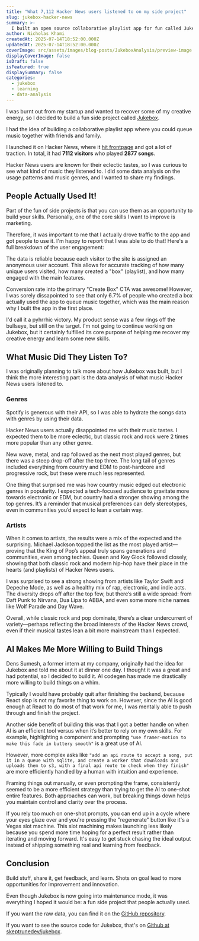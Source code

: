 ```yaml
---
title: "What 7,112 Hacker News users listened to on my side project"
slug: jukebox-hacker-news
summary: >-
  I built an open source collaborative playlist app for fun called Jukebox. After launching it on Hacker News and different subreddits, it accumulated 7112 visitors who played 2685 songs. In this post, I do a bit of data analysis on their usage patterns and what their music tastes were. Spoiler, they have surprisingly mainstream tastes.
author: Nicholas Khami
createdAt: 2025-07-14T18:52:00.000Z
updatedAt: 2025-07-14T18:52:00.000Z
coverImage: src/assets/images/blog-posts/JukeboxAnalysis/preview-image.jpg
displayCoverImage: false
isDraft: false
isFeatured: true
displaySummary: false
categories:
  - jukebox
  - learning
  - data-analysis
---
```



I was burnt out from my startup and wanted to recover some of my creative energy, so I decided to build a fun side project called [Jukebox](https://github.com/skeptrunedev/jukebox).

I had the idea of building a collaborative playlist app where you could queue music together with friends and family.

I launched it on Hacker News, where it [hit frontpage](https://hnrankings.info/44500840/) and got a lot of traction. In total, it had **7112 visitors** who played **2877 songs**.

Hacker News users are known for their eclectic tastes, so I was curious to see what kind of music they listened to. I did some data analysis on the usage patterns and music genres, and I wanted to share my findings.

## People Actually Used It!

Part of the fun of side projects is that you can use them as an opportunity to build your skills. Personally, one of the core skills I want to improve is marketing.

Therefore, it was important to me that I actually drove traffic to the app and got people to use it. I'm happy to report that I was able to do that! Here's a full breakdown of the user engagement:

<UserEngagementSankey />

The data is reliable because each visitor to the site is assigned an anonymous user account. This allows for accurate tracking of how many unique users visited, how many created a "box" (playlist), and how many engaged with the main features.

Conversion rate into the primary "Create Box" CTA was awesome! However, I was sorely dissapointed to see that only 6.7% of people who created a box actually used the app to queue music together, which was the main reason why I built the app in the first place.

I'd call it a pyhrrhic victory. My product sense was a few rings off the bullseye, but still on the target. I'm not going to continue working on Jukebox, but it certainly fulfilled its core purpose of helping me recover my creative energy and learn some new skills.

## What Music Did They Listen To?

I was originally planning to talk more about how Jukebox was built, but I think the more interesting part is the data analysis of what music Hacker News users listened to.

### Genres

Spotify is generous with their API, so I was able to hydrate the songs data with genres by using their data.

Hacker News users actually disappointed me with their music tastes. I expected them to be more eclectic, but classic rock and rock were 2 times more popular than any other genre.

New wave, metal, and rap followed as the next most played genres, but there was a steep drop-off after the top three. The long tail of genres included everything from country and EDM to post-hardcore and progressive rock, but these were much less represented.

One thing that surprised me was how country music edged out electronic genres in popularity. I expected a tech-focused audience to gravitate more towards electronic or EDM, but country had a stronger showing among the top genres. It’s a reminder that musical preferences can defy stereotypes, even in communities you’d expect to lean a certain way.

<SongsExplorer />

### Artists

When it comes to artists, the results were a mix of the expected and the surprising. Michael Jackson topped the list as the most played artist—proving that the King of Pop’s appeal truly spans generations and communities, even among techies. Queen and Key Glock followed closely, showing that both classic rock and modern hip-hop have their place in the hearts (and playlists) of Hacker News users.

I was surprised to see a strong showing from artists like Taylor Swift and Depeche Mode, as well as a healthy mix of rap, electronic, and indie acts. The diversity drops off after the top few, but there’s still a wide spread: from Daft Punk to Nirvana, Dua Lipa to ABBA, and even some more niche names like Wolf Parade and Day Wave.

Overall, while classic rock and pop dominate, there’s a clear undercurrent of variety—perhaps reflecting the broad interests of the Hacker News crowd, even if their musical tastes lean a bit more mainstream than I expected.

<ArtistAnalysis />

## AI Makes Me More Willing to Build Things

Dens Sumesh, a former intern at my company, originally had the idea for Jukebox and told me about it at dinner one day. I thought it was a great and had potential, so I decided to build it. AI codegen has made me drastically more willing to build things on a whim.

Typically I would have probably quit after finishing the backend, because React slop is not my favorite thing to work on. However, since the AI is good enough at React to do most of that work for me, I was mentally able to push through and finish the project.

Another side benefit of building this was that I got a better handle on when AI is an efficient tool versus when it’s better to rely on my own skills. For example, highlighting a component and prompting `"use framer-motion to make this fade in buttery smooth"` is a great use of AI.

However, more complex asks like `"add an api route to accept a song, put it in a queue with sqlite, and create a worker that downloads and uploads them to s3, with a final api route to check when they finish"` are more efficiently handled by a human with intuition and experience.

Framing things out manually, or even prompting the frame, consistently seemed to be a more efficient strategy than trying to get the AI to one-shot entire features. Both approaches can work, but breaking things down helps you maintain control and clarity over the process.

If you rely too much on one-shot prompts, you can end up in a cycle where your eyes glaze over and you're pressing the "regenerate" button like it's a Vegas slot machine. This slot machining makes launching less likely because you spend more time hoping for a perfect result rather than iterating and moving forward. It's easy to get stuck chasing the ideal output instead of shipping something real and learning from feedback.

## Conclusion

Build stuff, share it, get feedback, and learn. Shots on goal lead to more opportunities for improvement and innovation.

Even though Jukebox is now going into maintenance mode, it was everything I hoped it would be: a fun side project that people actually used.

If you want the raw data, you can find it on the [GitHub repository](https://github.com/skeptrune/personal-site/tree/main/src/assets/data/blog-posts/JukeboxAnalysis/dev.sqlite3).

If you want to see the source code for Jukebox, that's on [Github at skeptrunedev/jukebox](https://github.com/skeptrunedev/jukebox).
